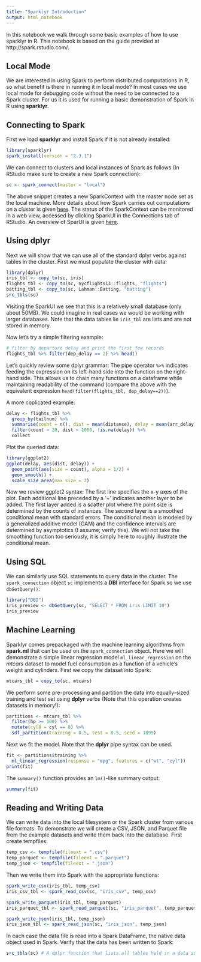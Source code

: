 ```yaml
---
title: "Sparklyr Introduction"
output: html_notebook
---
```


In this notebook we walk through some basic examples of how to use sparklyr in R. This notebook is based on the guide provided at http://spark.rstudio.com/. 

## Local Mode
We are interested in using Spark to perform distributed computations in R, so what benefit is there in running it in local mode? In most cases we use local mode for debugging code without the need to be connected to a Spark cluster. For us it is used for running a basic  demonstration of Spark in R using **sparklyr**.

## Connecting to Spark
First we load **sparklyr** and install Spark if it is not already installed:
```r
library(sparklyr)
spark_install(version = "2.3.1")
```
We can connect to clusters and local instances of Spark as follows (In RStudio make sure to create a new Spark connection):
```r
sc <- spark_connect(master = "local")
```
The above snippet creates a new SparkContext with the master node set as the local machine. More details about how Spark carries out computations on a cluster is given [here](http://spark.apache.org/docs/latest/cluster-overview.html). The status of the SparkContext can be monitored in a web view, accessed by clicking SparkUI in the Connections tab of RStudio. An overview of SparUI is given [here](https://jaceklaskowski.gitbooks.io/mastering-apache-spark/content/spark-webui.html).

## Using dplyr
Next we will show that we can use all of the standard dplyr verbs against tables in the cluster. First we must populate the cluster with data:
```r
library(dplyr)
iris_tbl <- copy_to(sc, iris)
flights_tbl <- copy_to(sc, nycflights13::flights, "flights")
batting_tbl <- copy_to(sc, Lahman::Batting, "batting")
src_tbls(sc)
```
Visiting the SparkUI we see that this is a relatively small database (only about 50MB). We could imagine in real cases we would be working with larger databases. Note that the data tables lie `iris_tbl` are lists and are not stored in memory.

Now let's try a simple filtering example:
```r
# filter by departure delay and print the first few records
flights_tbl %>% filter(dep_delay == 2) %>% head()
```
Let's quickly review some dplyr grammar: The pipe operator `%>%` indicates feeding the expression on its left-hand side into the function on the right-hand side. This allows us to chain many functions on a dataframe while maintaining readability of the command (compare the above with the equivalent expression `head(filter(flights_tbl, dep_delay==2))`).

A more coplicated example:
```r
delay <- flights_tbl %>% 
  group_by(tailnum) %>%
  summarise(count = n(), dist = mean(distance), delay = mean(arr_delay)) %>%
  filter(count > 20, dist < 2000, !is.na(delay)) %>%
  collect
```
Plot the queried data:
```r
library(ggplot2)
ggplot(delay, aes(dist, delay)) +
  geom_point(aes(size = count), alpha = 1/2) +
  geom_smooth() +
  scale_size_area(max_size = 2)
```
Now we review ggplot2 syntax: The first line specifies the x-y axes of the plot. Each additional line preceded by a '+' indicates another layer to be added. The first layer added is a scatter plot where the point size is determined by the counts of instances. The second layer is a smoothed conditional mean with standard errors. The conditional mean is modeled by a generalized additive model (GAM) and the confidence intervals are determined by asymptotics (I assume;  verify this). We will not take the smoothing function too seriously, it is simply here to roughly illustrate the conditional mean.

## Using SQL
We can similarly use SQL statements to query data in the cluster. The `spark_connection` object `sc` implements a **DBI** interface for Spark so we use `dbGetQuery()`:
```r
library("DBI")
iris_preview <- dbGetQuery(sc, "SELECT * FROM iris LIMIT 10")
iris_preview
```

## Machine Learning
Sparklyr comes prepackaged with the machine learning algorithms from **spark.ml** that can be used on the `spark_connection` object. Here we will demonstrate a simple linear regression model `ml_linear_regression` on the *mtcars* dataset to model fuel consumption as a function of a vehicle's weight and cylinders. First we copy the dataset into Spark:
```r
mtcars_tbl = copy_to(sc, mtcars)
```
We perform some pre-processing and partition the data into equally-sized training and test set using **dplyr** verbs (Note that this operation creates datasets in memory!):
```r
partitions <- mtcars_tbl %>%
  filter(hp >= 100) %>%
  mutate(cyl8 = cyl == 8) %>%
  sdf_partition(training = 0.5, test = 0.5, seed = 1099)
```
Next we fit the model. Note that the **dplyr** pipe syntax can be used.
```r
fit <- partitions$training %>%
  ml_linear_regression(response = "mpg", features = c("wt", "cyl"))
print(fit)
```
The `summary()` function provides an `lm()`-like summary output:
```r
summary(fit)
```

## Reading and Writing Data
We can write data into the local filesystem or the Spark cluster from various file formats. To demonstrate we will create a CSV, JSON, and Parquet file from the example datasets and write them  back into the database. First create tempfiles:
```r
temp_csv <- tempfile(fileext = ".csv")
temp_parquet <- tempfile(fileext = ".parquet")
temp_json <- tempfile(fileext = ".json")
```
Then we write them into Spark with the appropriate functions:
```r
spark_write_csv(iris_tbl, temp_csv)
iris_csv_tbl <- spark_read_csv(sc, "iris_csv", temp_csv)

spark_write_parquet(iris_tbl, temp_parquet)
iris_parquet_tbl <- spark_read_parquet(sc, "iris_parquet", temp_parquet)

spark_write_json(iris_tbl, temp_json)
iris_json_tbl <- spark_read_json(sc, "iris_json", temp_json)
```
In each case the data file is read into a Spark DataFrame, the native data object used in Spark. Verify that the data has been written to Spark:
```r
src_tbls(sc) # A dplyr function that lists all tables held in a data source
```

